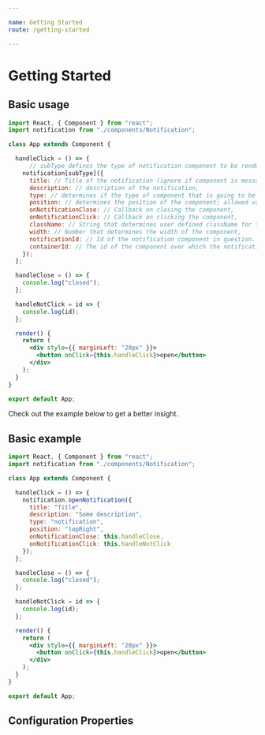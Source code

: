 ```yaml
---

name: Getting Started
route: /getting-started

---
```




# Getting Started

## Basic usage

```jsx
import React, { Component } from "react";
import notification from "./components/Notification";

class App extends Component {

  handleClick = () => {
      // subType defines the type of notification component to be rendered; allowed values: "openNotification", "info", "error", "warn", "success"
    notification[subType]({
      title: // Title of the notification (ignore if component is message),
      description: // description of the notification,
      type: // determines if the type of component that is going to be rendered; allowed values: "notification", "message",
      position: // determines the position of the component; allowed values: "topLeft", "bottomLeft", "topRight", "bottomRight"; default value: "topLeft",
      onNotificationClose: // Callback on closing the component,
      onNotificationClick: // Callback on clicking the component,
      className: // String that determines user defined className for the component
      width: // Number that determines the width of the component,
      notificationId: // Id of the notification component in question.
      containerId: // The id of the component over which the notification component needs to be mounted
    });
  };

  handleClose = () => {
    console.log("closed");
  };

  handleNotClick = id => {
    console.log(id);
  };

  render() {
    return (
      <div style={{ marginLeft: "20px" }}>
        <button onClick={this.handleClick}>open</button>
      </div>
    );
  }
}

export default App;
```

Check out the example below to get a better insight.

## Basic example

```jsx
import React, { Component } from "react";
import notification from "./components/Notification";

class App extends Component {

  handleClick = () => {
    notification.openNotification({
      title: "Title",
      description: "Some description",
      type: "notification",
      position: "topRight",
      onNotificationClose: this.handleClose,
      onNotificationClick: this.handleNotClick
    });
  };

  handleClose = () => {
    console.log("closed");
  };

  handleNotClick = id => {
    console.log(id);
  };

  render() {
    return (
      <div style={{ marginLeft: "20px" }}>
        <button onClick={this.handleClick}>open</button>
      </div>
    );
  }
}

export default App;

```

## Configuration Properties

<Props />
